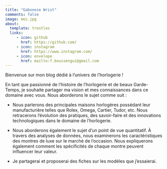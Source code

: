 ```yaml
---
title: "Gabonese Wrist"
comments: false
image: moi.jpg
about:
  template: trestles
  links: 
     - icon: github
       href: https://github.com/
     - icon: instagram
       href: https://www.instagram.com/
     - icon: envelope
       href: mailto:f.boussengui@gmail.com
---
```


Bienvenue sur mon blog dédié à l'univers de l'horlogerie !

En tant que passionné de l'histoire de l'horlogerie et de beaux Garde-Temps, je souhaite partager ma vision et mes connaissances dans ce domaine avec vous. Nous aborderons le sujet comme suit :

-   Nous parlerons des principales maisons horlogères possédant leur manufacturière telles que Rolex, Omega, Cartier, Tudor, etc. Nous retracerons l'évolution des pratiques, des savoir-faire et des innovations technologiques dans le domaine de l'horlogerie.

-   Nous aborderons également le sujet d'un point de vue quantitatif. À travers des analyses de données, nous examinerons les caractéristiques des montres de luxe sur le marché de l'occasion. Nous expliquerons également comment les spécificités de chaque montre peuvent influencer leur valeur.

-   Je partagerai et proposerai des fiches sur les modèles que j'essaierai.